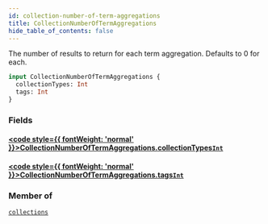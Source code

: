 ```yaml
---
id: collection-number-of-term-aggregations
title: CollectionNumberOfTermAggregations
hide_table_of_contents: false
---
```








The number of results to return for each term aggregation. Defaults to 0 for each.

```graphql
input CollectionNumberOfTermAggregations {
  collectionTypes: Int
  tags: Int
}
```


### Fields

#### [<code style={{ fontWeight: 'normal' }}>CollectionNumberOfTermAggregations.<b>collectionTypes</b></code>](#)<Bullet />[`Int`](/demand/api/graphql-storefront/reference/scalars/int) <Badge class="secondary" text="scalar"/>
> 
> 

#### [<code style={{ fontWeight: 'normal' }}>CollectionNumberOfTermAggregations.<b>tags</b></code>](#)<Bullet />[`Int`](/demand/api/graphql-storefront/reference/scalars/int) <Badge class="secondary" text="scalar"/>
> 
> 



### Member of

[`collections`](/demand/api/graphql-storefront/reference/queries/collections)  <Badge class="secondary" text="query"/>



